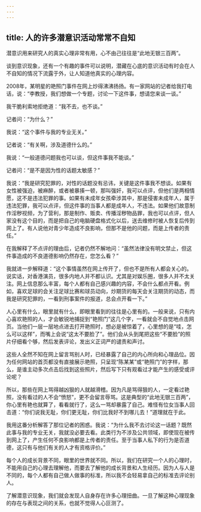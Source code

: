 ```yaml
---
---
---
```

title: 人的许多潜意识活动常常不自知
---




潜意识用来研究人的真实心理非常有用，心不由己往往是“此地无银三百两”。

谈到意识现象，还有一个有趣的事件可以说明，潜藏在心底的意识活动有时会在人不自知的情况下流露于外，让人知道他真实的心理内容。

2008年，某明星的艳照门事件在网上炒得沸沸扬扬。有一家网站的记者给我打电话，说：“李教授，我们想做一个专题，讨论一下这件事，想请您来谈一谈。”

我干脆利索地拒绝道：“我不去，也不谈。”

记者问：“为什么？”

我说：“这个事件与我的专业无关。”

记者说：“有关啊，涉及道德什么的。”

我说：“一般道德问题我也可以谈，但这件事我不能谈。”

记者问：“是不是因为性的话题太敏感？”

我说：“我是研究犯罪的，对性的话题没有忌讳，关键是这件事我不想谈。如果有女性被强迫，被麻醉，或者被暴揍一顿，那叫强奸，我可以点评，但他们是两相情愿，这不是违法犯罪的事。如果有未成年女孩牵涉其中，那是侵害未成年人，属于违法犯罪，我可以点评，但这件事的当事人都是成年人，不违法。如果他们故意制作淫秽视频，为了营利，那是制作、贩卖、传播淫秽物品罪，我也可以点评，但人家没有这个目的，而是把自己的电脑硬盘格式化以后，送去维修时被人恢复后传到网上了。有人说他对青少年造成不良影响，但那不是他的问题，而是上传者的责任。”

在我解释了不点评的理由后，记者仍然不解地问：“虽然法律没有明文禁止，但这件事造成的不良道德影响仍然存在，您怎么看？”

我就进一步解释道：“这个事情虽然在网上传开了，但也不是所有人都会关心的。说实话，对香港演员，很多内地人并不都认识。尤其是对娱乐圈，很多人并不太关注。网上信息那么丰富，每个人都有自己感兴趣的内容，不会什么都点开看。例如，喜欢足球的会关注足球比赛和球员动向，炒期货的每天会关注期货的动态，而我是研究犯罪的，一看到刑事案件的报道，总会点开看一下。”

人心里有什么，眼里就有什么，即眼里看到的往往是心里有的。一般来说，只有内心喜欢艳照的人，才会敏锐地捕捉到“艳照门”这几个字，一看就会不自觉地点击网页。当他们一层一层地点进去打开艳照时，想必是被惊着了，心里想的是“哇，怎么可以这样”，而嘴上会说“这太不要脸了”。他们会从头到尾把这些“不要脸”的照片仔细看个够，然后发表评论，发出义正词严的谴责和声讨。

这些人全然不知在网上留言骂别人时，已经暴露了自己的内心所向和心理品位。因为任何网站的首页都没有直接展示艳照，只呈现“陈某某”或“艳照门”的字样，那么，是谁主动多次点击后找到这些照片，然后写下只有观看过才能产生的感受或评论呢？

所以，那些在网上骂得越凶狠的人就越滑稽。因为凡是骂得狠的人，一定看过艳照，没有看过的人不会“愤怒”，更不会留言辱骂。这是典型的“此地无银三百两”，你心里有艳也就算了，看看就行了，这么一骂却暴露了自己。难怪有位女当事人回击道：“你们说我无耻，你们更无耻，你们比我好不到哪儿去！”道理就在于此。

我用这番分析解答了那位记者的困惑。我说：“为什么我不去讨论这一话题？既然此事与我的专业无关，我就没必要去看。此类行为不涉及公共领域，即使现在被传到网上了，产生任何不良影响都是上传者的责任。至于当事人私下的行为是否道德，这只有与他们有关的人才有资格评价。”

每个人的成长背景不同，眼里的世界就不同。所以，我们在研究一个人的心理时，不能用自己的心理去理解他，而要去了解他的成长背景和人生经历。因为人与人是不同的，每个人都有自己做人做事的标准，所以我不会轻易拿自己的标准去评论别人。

了解潜意识现象，我们就会发现人自身存在许多心理扭曲。一旦了解这种心理现象的存在与表现之间的关系，也就不觉得人心叵测了。